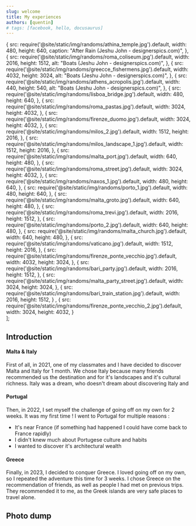 ```yaml
---
slug: welcome
title: My experiences
authors: [quentin]
# tags: [facebook, hello, docusaurus]
---
```

<!-- External component -->

   {
      src:  require('@site/static/img/randoms/athina_temple.jpg').default,
      width: 480,
      height: 640,
      caption: "After Rain (Jeshu John - designerspics.com)",
   },
   {
      src: require('@site/static/img/randoms/roma_coliseum.jpg').default,
      width: 2016,
      height: 1512,
      alt: "Boats (Jeshu John - designerspics.com)",
   },
   {
      src: require('@site/static/img/randoms/greecce_fishermens.jpg').default,
      width: 4032,
      height: 3024,
      alt: "Boats (Jeshu John - designerspics.com)",
   },
   {
      src: require('@site/static/img/randoms/athens_acropolis.jpg').default,
      width: 440,
      height: 540,
      alt: "Boats (Jeshu John - designerspics.com)",
   },
   {
      src: require('@site/static/img/randoms/lisboa_bridge.jpg').default,
      width: 480,
      height: 640,
   },
   {
      src: require('@site/static/img/randoms/roma_pastas.jpg').default,
      width: 3024,
      height: 4032,
   },
   {
      src: require('@site/static/img/randoms/firenze_duomo.jpg').default,
      width: 3024,
      height: 4032,
   },
   {
      src: require('@site/static/img/randoms/milos_2.jpg').default,
      width: 1512,
      height: 2016,
   },
   {
      src: require('@site/static/img/randoms/milos_landscape_1.jpg').default,
      width: 1512,
      height: 2016,
   },
   {
      src: require('@site/static/img/randoms/malta_port.jpg').default,
      width: 640,
      height: 480,
   },
   {
      src: require('@site/static/img/randoms/roma_street.jpg').default,
      width: 3024,
      height: 4032,
   },
   {
      src: require('@site/static/img/randoms/naxos_1.jpg').default,
      width: 480,
      height: 640,
   },
   {
      src: require('@site/static/img/randoms/porto_1.jpg').default,
      width: 480,
      height: 640,
   },
   {
      src: require('@site/static/img/randoms/malta_groto.jpg').default,
      width: 640,
      height: 480,
   },
   {
      src: require('@site/static/img/randoms/roma_trevi.jpg').default,
      width: 2016,
      height: 1512,
   },
   {
      src: require('@site/static/img/randoms/porto_2.jpg').default,
      width: 640,
      height: 480,
   },
   {
      src: require('@site/static/img/randoms/malta_church.jpg').default,
      width: 640,
      height: 480,
   },
   {
      src: require('@site/static/img/randoms/vaticano.jpg').default,
      width: 1512,
      height: 2016,
   },
   {
      src: require('@site/static/img/randoms/firenze_ponte_vecchio.jpg').default,
      width: 4032,
      height: 3024,
   },
   {
      src: require('@site/static/img/randoms/bari_party.jpg').default,
      width: 2016,
      height: 1512,
   },
   {
      src: require('@site/static/img/randoms/malta_party_street.jpg').default,
      width: 3024,
      height: 3024,
   },
   {
      src: require('@site/static/img/randoms/bari_train_station.jpg').default,
      width: 2016,
      height: 1512,
   } ,
   {
      src: require('@site/static/img/randoms/firenze_ponte_vecchio_2.jpg').default,
      width: 3024,
      height: 4032,
   }        
];


## Introduction

#### Malta & Italy
First of all, in 2021, one of my classmates and I have decided to discover Malta and Italy for 1 month. 
We chose Italy because many friends recommended us the destination and for it's landscapes and it's cultural richness. 
Italy was a dream, who doesn't dream about discovering Italy and 

#### Portugal
Then, in 2022, I set myself the challenge of going off on my own for 2 weeks. It was my first time ! I went to Portugal for multiple reasons :
- It's near France (if something had happened I could have come back to France rapidly)
- I didn't knew much about Portugese culture and habits
- I wanted to discover it's architectural wealth

#### Greece
Finally, in 2023, I decided to conquer Greece. I loved going off on my own, so I repeated the adventure this time for 3 weeks. I chose Greece on the recommendation of friends, as well as people I had met on previous trips. They recommended it to me, as the Greek islands are very safe places to travel alone.

## Photo dump

<Gallery images={images} enableImageSelection={false} rowHeight={250}/>
